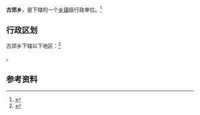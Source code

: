{{中国乡级行政区
|景观照片文件名 = 王莽岭下昆山村 - panoramio.jpg
|景观照片描述 = 昆山村
|汉语拼音 = 
|其他语言 = 
|其他语言名称 = 
|旧称 = 
|地名出处 = 
|位置图文件名 = 
|位置图描述 = 
|自定义图片= 
|建置时间 = 
|政府驻地 = 
|毗邻 = 
|总面积 = 
|总人口 = 
|总人口年份 = 
|户籍人口 = 
|户籍人口年份 = 
|常住人口 = 
|常住人口年份 = 
|人口密度 = 
|GDP = 
|GDP年份 = 
|邮政编码 = 
|电话区号 = 356
|官方网站 = 
|网站名称 = 
|14/05/24/207/000}}

'''古郊乡'''，是{{PRC admin/fullname|14/05/24/207/000|3}}下辖的一个[[乡镇|乡镇]]级行政单位。<ref>{{PRC admin/ref sgc|{{PRC admin/parent|14/05/24/207/000}}}}</ref>

== 行政区划 ==

古郊乡下辖以下地区：<ref>{{PRC admin/ref sgc|14/05/24/207/000}}</ref>

{{PRC admin/children|14/05/24/207/000}}。

== 参考资料 ==

{{reflist}}

{{行政区划小作品}}
{{PRC admin/navcat|14/05/24/207/000}}